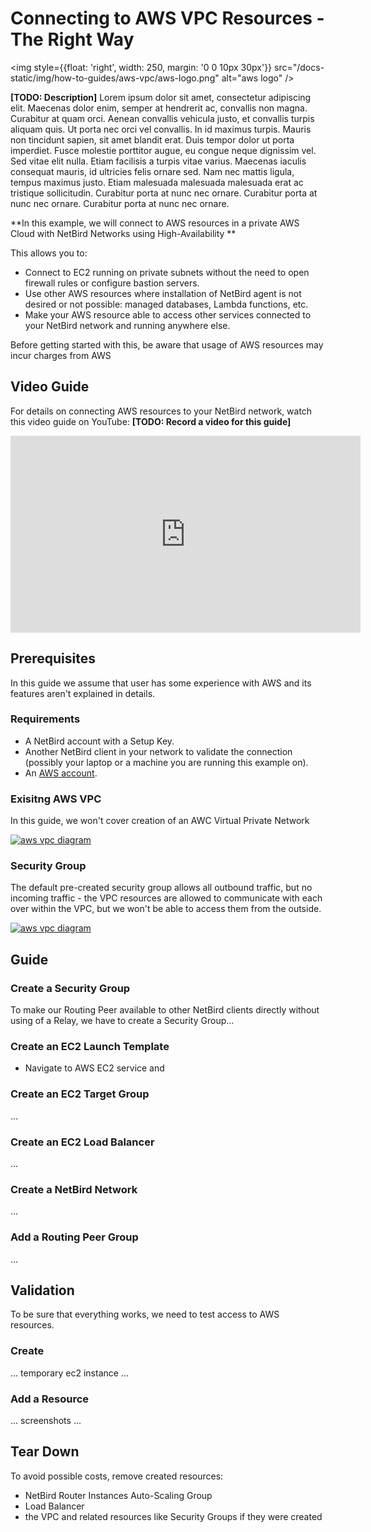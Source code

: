# Connecting to AWS VPC Resources - The Right Way

<img style={{float: 'right', width: 250, margin: '0 0 10px 30px'}} src="/docs-static/img/how-to-guides/aws-vpc/aws-logo.png" alt="aws logo" />

**[TODO: Description]** Lorem ipsum dolor sit amet, consectetur adipiscing elit. Maecenas dolor enim, semper at hendrerit ac, convallis non magna. Curabitur at quam orci. Aenean convallis vehicula justo, et convallis turpis aliquam quis. Ut porta nec orci vel convallis. In id maximus turpis. Mauris non tincidunt sapien, sit amet blandit erat. Duis tempor dolor ut porta imperdiet. Fusce molestie porttitor augue, eu congue neque dignissim vel. Sed vitae elit nulla. Etiam facilisis a turpis vitae varius. Maecenas iaculis consequat mauris, id ultricies felis ornare sed. Nam nec mattis ligula, tempus maximus justo. Etiam malesuada malesuada malesuada erat ac tristique sollicitudin. Curabitur porta at nunc nec ornare. Curabitur porta at nunc nec ornare. Curabitur porta at nunc nec ornare.

**In this example, we will connect to AWS resources in a private AWS Cloud with NetBird Networks using High-Availability **

This allows you to:

* Connect to EC2 running on private subnets without the need to open firewall rules or configure bastion servers.
* Use other AWS resources where installation of NetBird agent is not desired or not possible: managed databases, Lambda functions, etc.
* Make your AWS resource able to access other services connected to your NetBird network and running anywhere else.
<Note>
    Before getting started with this, be aware that usage of AWS resources may incur charges from AWS
</Note>

## Video Guide
For details on connecting AWS resources to your NetBird network, watch this video guide on YouTube:
**[TODO: Record a video for this guide]**
<iframe width="560" height="315" src="https://www.youtube.com/embed/JRCZy4rLi-c?start=34" frameborder="0" allow="accelerometer; autoplay; clipboard-write; encrypted-media; gyroscope; picture-in-picture" allowfullscreen></iframe>

## Prerequisites
In this guide we assume that user has some experience with AWS and its features aren't explained in details.
### Requirements
* A NetBird account with a Setup Key.
* Another NetBird client in your network to validate the connection (possibly your laptop or a machine you are running this example on).
* An [AWS account](https://aws.amazon.com/free/).

### Exisitng AWS VPC
In this guide, we won't cover creation of an AWC Virtual Private Network
<p>
    <a href="/docs-static/img/how-to-guides/aws-vpc/vpc-diagram.png">
        <img src="/docs-static/img/how-to-guides/aws-vpc/vpc-diagram.png" alt="aws vpc diagram" max-width="800" />
    </a>
</p>

### Security Group

The default pre-created security group allows all outbound traffic, but no incoming traffic - the VPC resources are allowed to communicate with each over within the VPC, but we won't be able to access them from the outside.

<p>
    <a href="/docs-static/img/how-to-guides/aws-vpc/vpc-sec-group.png">
        <img src="/docs-static/img/how-to-guides/aws-vpc/vpc-sec-group.png" alt="aws vpc diagram" max-width="800"/>
    </a>
</p>

## Guide

### Create a Security Group

To make our Routing Peer available to other NetBird clients directly without using of a Relay, we have to create a Security Group...


### Create an EC2 Launch Template

* Navigate to AWS EC2 service and 

### Create an EC2 Target Group
...

### Create an EC2 Load Balancer
...

### Create a NetBird Network
...

### Add a Routing Peer Group
...

## Validation

To be sure that everything works, we need to test access to AWS resources.

### Create 

... temporary ec2 instance ...

### Add a Resource

... screenshots ...

## Tear Down

To avoid possible costs, remove created resources:

* NetBird Router Instances Auto-Scaling Group
* Load Balancer
* the VPC and related resources like Security Groups if they were created